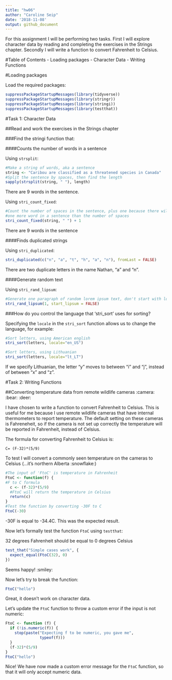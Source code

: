 ```yaml
---
title: "hw06"
author: "Caroline Seip"
date: '2018-11-08'
output: github_document
---
```


For this assignment I will be performing two tasks. First I will explore character data by reading and completing the exercises in the Strings chapter. Secondly I will write a function to convert Fahrenheit to Celsius.

#Table of Contents
- Loading packages
- Character Data
- Writing Functions

#Loading packages

Load the required packages:

```r
suppressPackageStartupMessages(library(tidyverse))
suppressPackageStartupMessages(library(stringr))
suppressPackageStartupMessages(library(stringi))
suppressPackageStartupMessages(library(testthat))
```

#Task 1: Character Data

##Read and work the exercises in the Strings chapter

###Find the stringi function that:

####Counts the number of words in a sentence

Using `strsplit`:

```r
#Make a string of words, aka a sentence
string <- "Caribou are classified as a threatened species in Canada"
#Split the sentence by spaces, then find the length
sapply(strsplit(string, " "), length)
```
There are 9 words in the sentence.

Using `stri_count_fixed`:

```r
#Count the number of spaces in the sentence, plus one because there will always be 
#one more word in a sentence than the number of spaces
stri_count_fixed(string, " ") + 1
```
There are 9 words in the sentence

####Finds duplicated strings

Using `stri_duplicated`:

```r
stri_duplicated(c("n", "a", "t", "h", "a", "n"), fromLast = FALSE)
```
There are two duplicate letters in the name Nathan, "a" and "n".

####Generate random text

Using `stri_rand_lipsum`:

```r
#Generate one paragraph of random lorem ipsum text, don't start with lorem ipsum
stri_rand_lipsum(1, start_lipsum = FALSE)
```

###How do you control the language that 'stri_sort' uses for sorting?

Specifying the `locale` in the `stri_sort` function allows us to change the language, for example:

```r
#Sort letters, using American english
stri_sort(letters, locale="en_US")
```

```r
#Sort letters, using Lithuanian
stri_sort(letters, locale="lt_LT")
```

If we specify Lithuanian, the letter "y" moves to between "i" and "j", instead of between "x" and "z".

#Task 2: Writing Functions

##Converting temperature data from remote wildlife cameras :camera: :bear: :deer:

I have chosen to write a function to convert Fahrenheit to Celsius. This is useful for me because I use remote wildlife cameras that have internal thermometers to report temperature. The default setting on these cameras is Fahreneheit, so if the camera is not set up correctly the temperature will be reported in Fahrenheit, instead of Celsius.

The formula for converting Fahrenheit to Celsius is:

`C= (F-32)*(5/9)`

To test I will convert a commonly seen temperature on the cameras to Celsius (...it's northern Alberta :snowflake:)

```r
#The input of 'FtoC' is temperature in Fahrenheit
FtoC <- function(f) {
#F to C formula
  c <- (f-32)*(5/9)
  #FtoC will return the temperature in Celsius
  return(c)
}
#Test the function by converting -30F to C
FtoC(-30)
```
-30F is equal to -34.4C. This was the expected result.

Now let's formally test the function `FtoC` using `testthat`:

32 degrees Fahrenheit should be equal to 0 degrees Celsius

```r
test_that("Simple cases work", {
  expect_equal(FtoC(32), 0)
})
```
Seems happy! :smiley:

Now let's try to break the function:

```r
FtoC("hello")
```
Great, it doesn't work on character data.

Let's update the `FtoC` function to throw a custom error if the input is not numeric:

```r
FtoC <- function (f) {
  if (!is.numeric(f)) {
    stop(paste("Expecting f to be numeric, you gave me",
               typeof(f)))
  }
  (f-32)*(5/9)
}
FtoC("hello")
```
Nice! We have now made a custom error message for the `FtoC` function, so that it will only accept numeric data.


